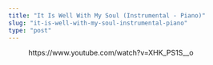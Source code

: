 ```yaml
---
title: "It Is Well With My Soul (Instrumental - Piano)"
slug: "it-is-well-with-my-soul-instrumental-piano"
type: "post"
---
```


<!-- wp:embed {"url":"https://www.youtube.com/watch?v=XHK_PS1S__o","type":"video","providerNameSlug":"youtube","responsive":true,"className":"wp-embed-aspect-16-9 wp-has-aspect-ratio"} -->
<figure class="wp-block-embed is-type-video is-provider-youtube wp-block-embed-youtube wp-embed-aspect-16-9 wp-has-aspect-ratio"><div class="wp-block-embed__wrapper">
https://www.youtube.com/watch?v=XHK_PS1S__o
</div></figure>
<!-- /wp:embed -->